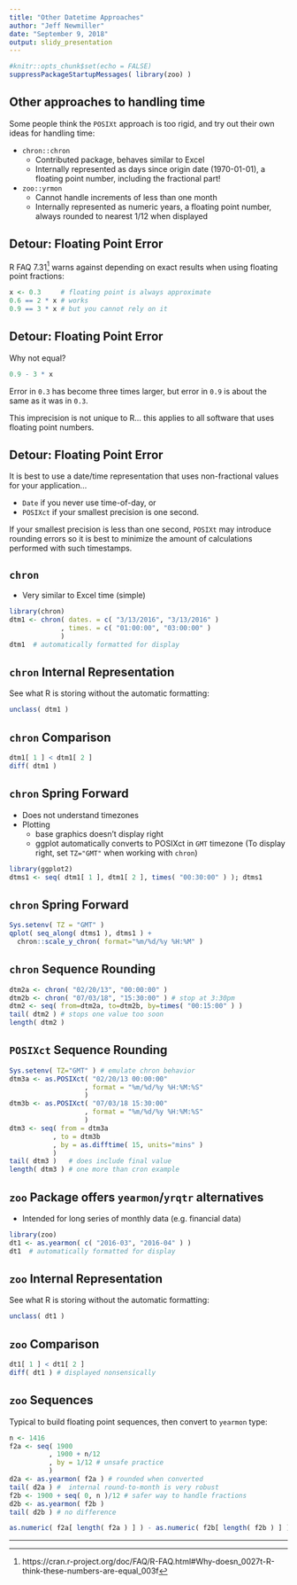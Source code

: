 ```yaml
---
title: "Other Datetime Approaches"
author: "Jeff Newmiller"
date: "September 9, 2018"
output: slidy_presentation
---
```


```r
#knitr::opts_chunk$set(echo = FALSE)
suppressPackageStartupMessages( library(zoo) )
```

## Other approaches to handling time

Some people think the `POSIXt` approach is too rigid, and try out their own ideas for handling time:

- `chron::chron`
    * Contributed package, behaves similar to Excel
    * Internally represented as days since origin date (1970-01-01), a floating point number, including the fractional part!
- `zoo::yrmon`
    * Cannot handle increments of less than one month
    * Internally represented as numeric years, a floating point number, always rounded to nearest 1/12 when displayed

## Detour: Floating Point Error

R FAQ 7.31[^1] warns against depending on exact results when using floating point fractions:

```r
x <- 0.3     # floating point is always approximate
0.6 == 2 * x # works
0.9 == 3 * x # but you cannot rely on it
```

## Detour: Floating Point Error

Why not equal?

```r
0.9 - 3 * x
```

Error in `0.3` has become three times larger, but error in `0.9` is about the same as it was in `0.3`.

This imprecision is not unique to R... this applies to all software that uses floating point numbers.

## Detour: Floating Point Error

It is best to use a date/time representation that uses non-fractional values for your application...

- `Date` if you never use time-of-day, or 
- `POSIXct` if your smallest precision is one second.  

If your smallest precision is less than one second, `POSIXt` may introduce rounding errors so it is best to minimize the amount of calculations performed with such timestamps.

## `chron`

- Very similar to Excel time (simple)

```r
library(chron)
dtm1 <- chron( dates. = c( "3/13/2016", "3/13/2016" )
             , times. = c( "01:00:00", "03:00:00" )
             )
dtm1  # automatically formatted for display
```

## `chron` Internal Representation

See what R is storing without the automatic formatting:

```r
unclass( dtm1 )
```

## `chron` Comparison

```r
dtm1[ 1 ] < dtm1[ 2 ]
diff( dtm1 )
```

## `chron` Spring Forward

- Does not understand timezones
- Plotting
    + base graphics doesn't display right
    + ggplot automatically converts to POSIXct in `GMT` timezone (To display right, set `TZ="GMT"` when working with `chron`)

```r
library(ggplot2)
dtms1 <- seq( dtm1[ 1 ], dtm1[ 2 ], times( "00:30:00" ) ); dtms1
```

## `chron` Spring Forward

```r
Sys.setenv( TZ = "GMT" )
qplot( seq_along( dtms1 ), dtms1 ) +
  chron::scale_y_chron( format="%m/%d/%y %H:%M" )
```

## `chron` Sequence Rounding

```r
dtm2a <- chron( "02/20/13", "00:00:00" )
dtm2b <- chron( "07/03/18", "15:30:00" ) # stop at 3:30pm
dtm2 <- seq( from=dtm2a, to=dtm2b, by=times( "00:15:00" ) )
tail( dtm2 ) # stops one value too soon
length( dtm2 )
```

## `POSIXct` Sequence Rounding

```r
Sys.setenv( TZ="GMT" ) # emulate chron behavior
dtm3a <- as.POSIXct( "02/20/13 00:00:00"
                   , format = "%m/%d/%y %H:%M:%S"
                   )
dtm3b <- as.POSIXct( "07/03/18 15:30:00"
                   , format = "%m/%d/%y %H:%M:%S" 
                   )
dtm3 <- seq( from = dtm3a
           , to = dtm3b
           , by = as.difftime( 15, units="mins" )
           )
tail( dtm3 )   # does include final value
length( dtm3 ) # one more than cron example
```

## `zoo` Package offers `yearmon`/`yrqtr` alternatives

- Intended for long series of monthly data (e.g. financial data)

```r
library(zoo)
dt1 <- as.yearmon( c( "2016-03", "2016-04" ) )
dt1  # automatically formatted for display
```

## `zoo` Internal Representation

See what R is storing without the automatic formatting:

```r
unclass( dt1 )
```

## `zoo` Comparison

```r
dt1[ 1 ] < dt1[ 2 ]
diff( dt1 ) # displayed nonsensically
```

## `zoo` Sequences

Typical to build floating point sequences, then convert to `yearmon` type:

```r
n <- 1416
f2a <- seq( 1900
          , 1900 + n/12
          , by = 1/12 # unsafe practice
          )
d2a <- as.yearmon( f2a ) # rounded when converted
tail( d2a ) #  internal round-to-month is very robust
f2b <- 1900 + seq( 0, n )/12 # safer way to handle fractions
d2b <- as.yearmon( f2b )
tail( d2b ) # no difference

```

```r
as.numeric( f2a[ length( f2a ) ] ) - as.numeric( f2b[ length( f2b ) ] )
```


---
[^1]: https://cran.r-project.org/doc/FAQ/R-FAQ.html#Why-doesn_0027t-R-think-these-numbers-are-equal_003f